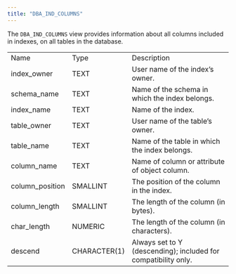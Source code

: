 ```yaml
---
title: "DBA_IND_COLUMNS"
---
```


<div id="dba_ind_columns" class="registered_link"></div>


The `DBA_IND_COLUMNS` view provides information about all columns included in indexes, on all tables in the database.

|                  |              |                                                                |
| ---------------- | ------------ | -------------------------------------------------------------- |
| Name             | Type         | Description                                                    |
| index_owner     | TEXT         | User name of the index’s owner.                                |
| schema_name     | TEXT         | Name of the schema in which the index belongs.                 |
| index_name      | TEXT         | Name of the index.                                             |
| table_owner     | TEXT         | User name of the table’s owner.                                |
| table_name      | TEXT         | Name of the table in which the index belongs.                  |
| column_name     | TEXT         | Name of column or attribute of object column.                  |
| column_position | SMALLINT     | The position of the column in the index.                       |
| column_length   | SMALLINT     | The length of the column (in bytes).                           |
| char_length     | NUMERIC      | The length of the column (in characters).                      |
| descend          | CHARACTER(1) | Always set to Y (descending); included for compatibility only. |
